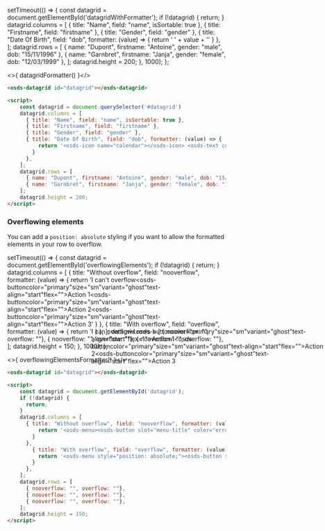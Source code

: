 
  setTimeout(() => {
    const datagrid = document.getElementById('datagridWithFormatter');
    if (!datagrid) {
      return;
    }
    datagrid.columns = [
      { title: "Name", field: "name", isSortable: true },
      { title: "Firstname", field: "firstname" },
      { title: "Gender", field: "gender" },
      { title: "Date Of Birth", field: "dob", formatter: (value) => {
          return '<osds-icon name="calendar"></osds-icon> <osds-text color="text" size="400">' + value + '</osds-text>'
        }
      },
    ];
    datagrid.rows = [
      { name: "Dupont", firstname: "Antoine", gender: "male", dob: "15/11/1996" },
      { name: "Garnbret", firstname: "Janja", gender: "female", dob: "12/03/1999" },
    ];
    datagrid.height = 200;
  }, 1000);
};

<Canvas withSource="none">
  <div style={{ height: '200px' }}>
    <osds-datagrid id="datagridWithFormatter"></osds-datagrid>
  </div>
</Canvas>

<>{ datagridFormatter() }</>

```html
<osds-datagrid id="datagrid"></osds-datagrid>

<script>
    const datagrid = document.querySelector('#datagrid')
    datagrid.columns = [
      { title: "Name", field: "name", isSortable: true },
      { title: "Firstname", field: "firstname" },
      { title: "Gender", field: "gender" },
      { title: "Date Of Birth", field: "dob", formatter: (value) => {
          return '<osds-icon name="calendar"></osds-icon> <osds-text color="text" size="400"> ' + value + '</osds-text>'
        }
      },
    ];
    datagrid.rows = [
      { name: "Dupont", firstname: "Antoine", gender: "male", dob: "15/11/1996" },
      { name: "Garnbret", firstname: "Janja", gender: "female", dob: "12/03/1999" },
    ];
    datagrid.height = 200;
</script>
```


### Overflowing elements

You can add a `position: absolute` styling if you want to allow the formatted elements in your row to overflow.

  setTimeout(() => {
    const datagrid = document.getElementById('overflowingElements');
    if (!datagrid) {
      return;
    }
    datagrid.columns = [
      { title: "Without overflow", field: "nooverflow", formatter: (value) => {
          return '<osds-menu><osds-button slot="menu-title" color="error" variant="stroked">I can&apos;t overflow<osds-icon color="error" name="close" size="xs"></osds-icon></osds-button><osds-menu-item><osds-buttoncolor="primary"size="sm"variant="ghost"text-align="start"flex=""><span>Action 1</span></osds-button></osds-menu-item><osds-menu-item><osds-buttoncolor="primary"size="sm"variant="ghost"text-align="start"flex=""><span>Action 2</span></osds-button></osds-menu-item><osds-menu-item><osds-buttoncolor="primary"size="sm"variant="ghost"text-align="start"flex=""><span>Action 3</span></osds-button></osds-menu-item></osds-menu>'
        }
      },
        { title: "With overflow", field: "overflow", formatter: (value) => {
          return '<osds-menu style="position: absolute;"><osds-button slot="menu-title" color="primary" variant="stroked">I can overflow<osds-icon color="primary" name="ok" size="xs"></osds-icon></osds-button><osds-menu-item><osds-buttoncolor="primary"size="sm"variant="ghost"text-align="start"flex=""><span>Action 1</span></osds-button></osds-menu-item><osds-menu-item><osds-buttoncolor="primary"size="sm"variant="ghost"text-align="start"flex=""><span>Action 2</span></osds-button></osds-menu-item><osds-menu-item><osds-buttoncolor="primary"size="sm"variant="ghost"text-align="start"flex=""><span>Action 3</span></osds-button></osds-menu-item></osds-menu>'
        }
      },
    ];
    datagrid.rows = [
      { nooverflow: "", overflow: ""},
      { nooverflow: "", overflow: ""},
      { nooverflow: "", overflow: ""},
    ];
    datagrid.height = 150;
  }, 1000);
};

<Canvas withSource="none">
  <div style={{ height: '200px' }}>
    <osds-datagrid id="overflowingElements"></osds-datagrid>
  </div>
</Canvas>

<>{ overflowingElementsFormatter() }</>

```html
<osds-datagrid id="datagrid"></osds-datagrid>

<script>
    const datagrid = document.getElementById('datagrid');
    if (!datagrid) {
      return;
    }
    datagrid.columns = [
      { title: "Without overflow", field: "nooverflow", formatter: (value) => {
          return '<osds-menu><osds-button slot="menu-title" color="error" variant="stroked">I can&apos;t overflow<osds-icon color="error" name="close" size="xs"></osds-icon></osds-button><osds-menu-item><osds-buttoncolor="primary"size="sm"variant="ghost"text-align="start"flex=""><span>Action 1</span></osds-button></osds-menu-item><osds-menu-item><osds-buttoncolor="primary"size="sm"variant="ghost"text-align="start"flex=""><span>Action 2</span></osds-button></osds-menu-item><osds-menu-item><osds-buttoncolor="primary"size="sm"variant="ghost"text-align="start"flex=""><span>Action 3</span></osds-button></osds-menu-item></osds-menu>'
        }
      },
        { title: "With overflow", field: "overflow", formatter: (value) => {
          return '<osds-menu style="position: absolute;"><osds-button slot="menu-title" color="primary" variant="stroked">I can overflow<osds-icon color="primary" name="ok" size="xs"></osds-icon></osds-button><osds-menu-item><osds-buttoncolor="primary"size="sm"variant="ghost"text-align="start"flex=""><span>Action 1</span></osds-button></osds-menu-item><osds-menu-item><osds-buttoncolor="primary"size="sm"variant="ghost"text-align="start"flex=""><span>Action 2</span></osds-button></osds-menu-item><osds-menu-item><osds-buttoncolor="primary"size="sm"variant="ghost"text-align="start"flex=""><span>Action 3</span></osds-button></osds-menu-item></osds-menu>'
        }
      },
    ];
    datagrid.rows = [
      { nooverflow: "", overflow: ""},
      { nooverflow: "", overflow: ""},
      { nooverflow: "", overflow: ""},
    ];
    datagrid.height = 150;
</script>
```
